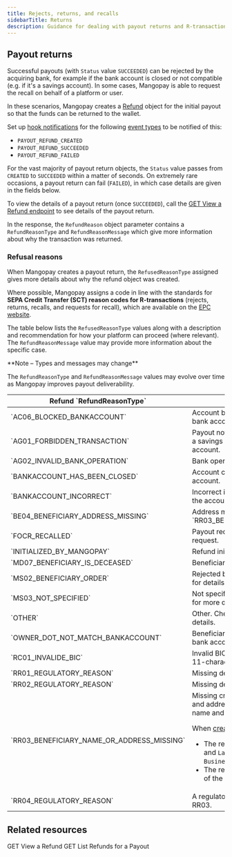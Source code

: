```yaml
---
title: Rejects, returns, and recalls
sidebarTitle: Returns
description: Guidance for dealing with payout returns and R-transactions
---
```


## Payout returns

Successful payouts (with `Status` value `SUCCEEDED`) can be rejected by the acquiring bank, for example if the bank account is closed or not compatible (e.g. if it's a savings account). In some cases, Mangopay is able to request the recall on behalf of a platform or user.

In these scenarios, Mangopay creates a [Refund](/api-reference/refunds/refund-object) object for the initial payout so that the funds can be returned to the wallet.

Set up [hook notifications](/webhooks) for the following [event types](/webhooks/event-types) to be notified of this:
- `PAYOUT_REFUND_CREATED`
- `PAYOUT_REFUND_SUCCEEDED`
- `PAYOUT_REFUND_FAILED`

For the vast majority of payout return objects, the `Status` value passes from `CREATED` to `SUCCEEDED` within a matter of seconds. On extremely rare occasions, a payout return can fail (`FAILED`), in which case details are given in the fields below.

To view the details of a payout return (once `SUCCEEDED`), call the [GET View a Refund endpoint](/api-reference/refunds/view-refund) to see details of the payout return.

In the response, the `RefundReason` object parameter contains a `RefundReasonType` and `RefundReasonMessage` which give more information about why the transaction was returned.

### Refusal reasons 

When Mangopay creates a payout return, the `RefusedReasonType` assigned gives more details about why the refund object was created. 

Where possible, Mangopay assigns a code in line with the standards for **SEPA Credit Transfer (SCT) reason codes for R-transactions** (rejects, returns, recalls, and requests for recall), which are available on the <a href="https://www.europeanpaymentscouncil.eu/document-library/guidance-documents/guidance-reason-codes-sepa-credit-transfer-r-transactions" target="_blank">EPC website</a>. 

The table below lists the `RefusedReasonType` values along with a description and recommendation for how your platform can proceed (where relevant). The `RefundReasonMessage` value may provide more information about the specific case.

<Note>
**Note – Types and messages may change**

The `RefundReasonType` and `RefundReasonMessage` values may evolve over time as Mangopay improves payout deliverability.
</Note>

<table>
<thead>
<tr>
<th class="header">Refund `RefundReasonType`</th>
<th class="header">Description</th>
</tr>
</thead>
<tbody>
<tr>
<td class="table-content">`AC06_BLOCKED_BANKACCOUNT`</td>
<td class="table-content">Account blocked. Ask the user to register a different bank account.</td>
</tr><tr>
<td class="table-content">`AG01_FORBIDDEN_TRANSACTION`</td>
<td class="table-content">Payout not possible to this account (e.g. because it's a savings account). Ask the user to register a different account.</td>
</tr><tr>
<td class="table-content">`AG02_INVALID_BANK_OPERATION`</td>
<td class="table-content">Bank operation code not valid.</td>
</tr><tr>
<td class="table-content">`BANKACCOUNT_HAS_BEEN_CLOSED`</td>
<td class="table-content">Account closed. Ask the user to register a new (open) account.</td>
</tr><tr>
<td class="table-content">`BANKACCOUNT_INCORRECT`</td>
<td class="table-content">Incorrect identifier (IBAN or account number). Verify the account details with the user.</td>
</tr><tr>
<td class="table-content">`BE04_BENEFICIARY_ADDRESS_MISSING`</td>
<td class="table-content">Address missing. See `RR03_BENEFICIARY_NAME_OR_ADDRESS_MISSING`.</td>
</tr><tr>
<td class="table-content">`FOCR_RECALLED`</td>
<td class="table-content">Payout recalled by Mangopay following a cancellation request.</td>
</tr><tr>
<td class="table-content">`INITIALIZED_BY_MANGOPAY`</td>
<td class="table-content">Refund initiated by Mangopay.</td>
</tr><tr>
<td class="table-content">`MD07_BENEFICIARY_IS_DECEASED`</td>
<td class="table-content">Beneficiary indicated as deceased.</td>
</tr><tr>
<td class="table-content">`MS02_BENEFICIARY_ORDER`</td>
<td class="table-content">Rejected by order of the beneficiary. Contact the user for details.</td>
</tr><tr>
<td class="table-content">`MS03_NOT_SPECIFIED`</td>
<td class="table-content">Not specified. Check the `RefusedReasonMessage` for more details.</td>
</tr><tr>
<td class="table-content">`OTHER`</td>
<td class="table-content">Other. Check the `RefusedReasonMessage` for more details.</td>
</tr><tr>
<td class="table-content">`OWNER_DOT_NOT_MATCH_BANKACCOUNT`</td>
<td class="table-content">Beneficiary name mismatch. Ensure the registered bank account owner name matches the beneficiary.</td>
</tr><tr>
<td class="table-content">`RC01_INVALIDE_BIC`</td>
<td class="table-content">Invalid BIC. Ensure the BIC is valid. If possible, use the 11-character BIC instead of the 8-character one.</td>
</tr><tr>
<td class="table-content">`RR01_REGULATORY_REASON`</td>
<td class="table-content">Missing debtor account or identification.</td>
</tr><tr>
<td class="table-content">`RR02_REGULATORY_REASON`</td>
<td class="table-content">Missing debtor's name or address.</td>
</tr><tr>
<td class="table-content">`RR03_BENEFICIARY_NAME_OR_ADDRESS_MISSING`</td>
<td class="table-content">
Missing creditor's name or address. Ensure the name and address of the Recipient match the beneficiary name and address.

When [creating the Recipient](/api-reference/recipients/create-recipient):
- The registered name is specified in the `FirstName` and `LastName` of the `IndividualRecipient`, or the `BusinessName` of the `BusinessRecipient`.
- The registered address is specified in the `Address` of the `IndividualRecipient` or `BusinessRecipient`.
</td>
</tr><tr>
<td class="table-content">`RR04_REGULATORY_REASON`</td>
<td class="table-content">A regulatory reason not covered by RR01, RR02 or RR03.</td>
</tr>
</tbody>
</table>

## Related resources  

<CardGroup cols={2}>
<Card title="Endpoint" href="/api-reference/refunds/view-refund">
GET View a Refund 
</Card>
<Card title="Endpoint" href="/api-reference/refunds/list-refunds-payout">
GET List Refunds for a Payout
</Card>
</CardGroup>